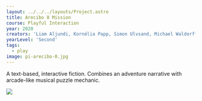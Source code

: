 ---
layout: ../../../layouts/Project.astro
title: Arecibo 8 Mission
course: Playful Interaction
year: 2020
creators: 'Liam Aljundi, Kornélia Papp, Simon Ulvsand, Michael Waldorff'
yearLevel: 'Second'
tags:
  - play
image: pi-arecibo-0.jpg
---

A text-based, interactive fiction. Combines an adventure narrative with arcade-like musical puzzle mechanic.

<MauVideo id="0_awxga392" />

![](pi-arecibo-1.jpg)

